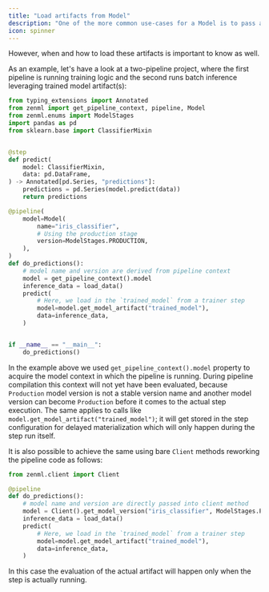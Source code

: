 ```yaml
---
title: "Load artifacts from Model"
description: "One of the more common use-cases for a Model is to pass artifacts between pipelines (a pattern we have seen [before](/v/0.66.0/usage/development-monitoring/use-the-model-control-plane/connecting-artifacts-via-a-model))."
icon: spinner
---
```


However, when and how to load these artifacts is important to know as well.

As an example, let's have a look at a two-pipeline project, where the first pipeline is running training logic and the second runs batch inference leveraging trained model artifact(s):

```py
from typing_extensions import Annotated
from zenml import get_pipeline_context, pipeline, Model
from zenml.enums import ModelStages
import pandas as pd
from sklearn.base import ClassifierMixin


@step
def predict(
    model: ClassifierMixin,
    data: pd.DataFrame,
) -> Annotated[pd.Series, "predictions"]:
    predictions = pd.Series(model.predict(data))
    return predictions

@pipeline(
    model=Model(
        name="iris_classifier",
        # Using the production stage
        version=ModelStages.PRODUCTION,
    ),
)
def do_predictions():
    # model name and version are derived from pipeline context
    model = get_pipeline_context().model
    inference_data = load_data()
    predict(
        # Here, we load in the `trained_model` from a trainer step
        model=model.get_model_artifact("trained_model"),
        data=inference_data,
    )


if __name__ == "__main__":
    do_predictions()
```

In the example above we used `get_pipeline_context().model` property to acquire the model context in which the pipeline is running. During pipeline compilation this context will not yet have been evaluated, because `Production` model version is not a stable version name and another model version can become `Production` before it comes to the actual step execution. The same applies to calls like `model.get_model_artifact("trained_model")`; it will get stored in the step configuration for delayed materialization which will only happen during the step run itself.

It is also possible to achieve the same using bare `Client` methods reworking the pipeline code as follows:

```py
from zenml.client import Client

@pipeline
def do_predictions():
    # model name and version are directly passed into client method
    model = Client().get_model_version("iris_classifier", ModelStages.PRODUCTION)
    inference_data = load_data()
    predict(
        # Here, we load in the `trained_model` from a trainer step
        model=model.get_model_artifact("trained_model"),
        data=inference_data,
    )
```

In this case the evaluation of the actual artifact will happen only when the step is actually running.

